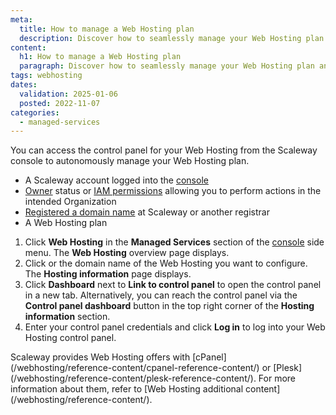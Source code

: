 ```yaml
---
meta:
  title: How to manage a Web Hosting plan
  description: Discover how to seamlessly manage your Web Hosting plan and access the cPanel or Plesk control panel directly from the Scaleway console.
content:
  h1: How to manage a Web Hosting plan
  paragraph: Discover how to seamlessly manage your Web Hosting plan and access the cPanel or Plesk control panel directly from the Scaleway console.
tags: webhosting
dates:
  validation: 2025-01-06
  posted: 2022-11-07
categories:
  - managed-services
---
```


You can access the control panel for your Web Hosting from the Scaleway console to autonomously manage your Web Hosting plan.

<Macro id="requirements" />

- A Scaleway account logged into the [console](https://console.scaleway.com)
- [Owner](/iam/concepts/#owner) status or [IAM permissions](/iam/concepts/#permission) allowing you to perform actions in the intended Organization
- [Registered a domain name](/domains-and-dns/how-to/register-internal-domain/) at Scaleway or another registrar
- A Web Hosting plan

1. Click **Web Hosting** in the **Managed Services** section of the [console](https://console.scaleway.com/) side menu. The **Web Hosting** overview page displays.
2. Click <Icon name="seeMore" /> or the domain name of the Web Hosting you want to configure. The **Hosting information** page displays.
3. Click **Dashboard** next to **Link to control panel** to open the control panel in a new tab.
    <Message type="tip">
        Alternatively, you can reach the control panel via the **Control panel dashboard** button in the top right corner of the **Hosting information** section.
    </Message>
4. Enter your control panel credentials and click **Log in** to log into your Web Hosting control panel.

<Message type="tip">
    Scaleway provides Web Hosting offers with [cPanel](/webhosting/reference-content/cpanel-reference-content/) or [Plesk](/webhosting/reference-content/plesk-reference-content/).
    For more information about them, refer to [Web Hosting additional content](/webhosting/reference-content/).
</Message>



